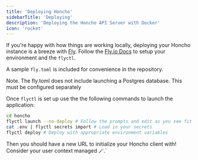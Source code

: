 ```yaml
---
title: 'Deploying Honcho'
sidebarTitle: 'Deploying'
description: 'Deploying the Honcho API Server with Docker'
icon: 'rocket'
---
```


If you're happy with how things are working locally, deploying your Honcho instance is a breeze with [Fly](https://fly.io). Follow the [Fly.io Docs](https://fly.io/docs/getting-started/) to setup your environment and the `flyctl`.

A sample `fly.toml` is included for convenience in the repository.

<Warning>Note. The fly.toml does not include launching a Postgres database. This must
be configured separately</Warning>

Once `flyctl` is set up use the the following commands to launch the application:

```bash
cd honcho
flyctl launch --no-deploy # Follow the prompts and edit as you see fit
cat .env | flyctl secrets import # Load in your secrets
flyctl deploy # Deploy with appropriate environment variables
```

Then you should have a new URL to initialize your Honcho client with! Consider your user context managed 🪄.`
